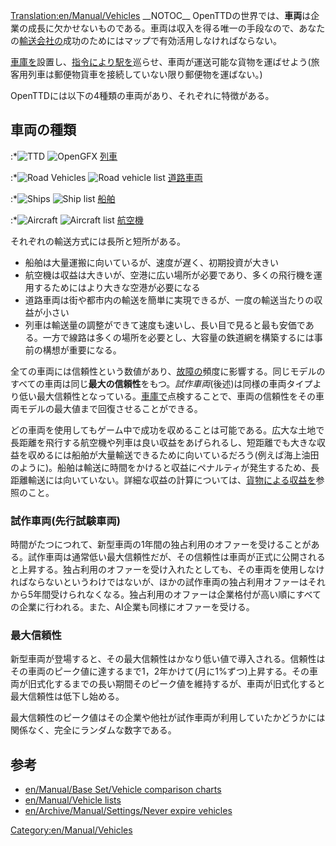 [[Translation:en/Manual/Vehicles]]
{{ja/Manual/目次}}
__NOTOC__
OpenTTDの世界では、'''車両'''は企業の成長に欠かせないものである。車両は収入を得る唯一の手段なので、あなたの[[en/Manual/Transport company|輸送会社]]の成功のためにはマップで有効活用しなければならない。

[[en/Manual/Depots|車庫]]を設置し、[[ja/Manual/Orders|指令]]により[[en/Manual/Stations|駅]]を巡らせ、車両が運送可能な貨物を運ばせよう(旅客用列車は郵便物貨車を接続していない限り郵便物を運ばない。)

OpenTTDには以下の4種類の車両があり、それぞれに特徴がある。

== 車両の種類 ==
:*[[File:en/Manual/Manual html m16a497ce.png|TTD]] [[File:en/Manual/Train Information button.png|OpenGFX]] [[en/Manual/Trains|列車]]
:*[[File:en/Manual/Manual html m3518e48c.png|Road Vehicles]] [[File:en/Manual/Road Vehicle Information button.png|Road vehicle list]] [[en/Manual/Road vehicles|道路車両]]
:*[[File:en/Manual/Manual html 53123a33.png|Ships]] [[File:en/Manual/Ship Information button.png|Ship list]] [[en/Manual/Ships|船舶]]
:*[[File:en/Manual/Manual html 442702e6.png|Aircraft]] [[File:en/Manual/Aircraft Information button.png|Aircraft list]] [[en/Manual/Aircraft|航空機]]

それぞれの輸送方式には長所と短所がある。
*船舶は大量運搬に向いているが、速度が遅く、初期投資が大きい
*航空機は収益は大きいが、空港に広い場所が必要であり、多くの飛行機を運用するためにはより大きな空港が必要になる
*道路車両は街や都市内の輸送を簡単に実現できるが、一度の輸送当たりの収益が小さい
*列車は輸送量の調整ができて速度も速いし、長い目で見ると最も安価である。一方で線路は多くの場所を必要とし、大容量の鉄道網を構築するには事前の構想が重要になる。

全ての車両には信頼性という数値があり、[[en/Archive/Manual/Breakdowns|故障]]の頻度に影響する。同じモデルのすべての車両は同じ'''最大の信頼性'''をもつ。''試作車両''(後述)は同様の車両タイプより低い最大信頼性となっている。[[en/Manual/Depots|車庫]]で点検することで、車両の信頼性をその車両モデルの最大値まで回復させることができる。

どの車両を使用してもゲーム中で成功を収めることは可能である。広大な土地で長距離を飛行する航空機や列車は良い収益をあげられるし、短距離でも大きな収益を収めるには船舶が大量輸送できるために向いているだろう(例えば海上油田のように)。船舶は輸送に時間をかけると収益にペナルティが発生するため、長距離輸送には向いていない。詳細な収益の計算については、[[en/Manual/Game Mechanics/Cargo income|貨物による収益]]を参照のこと。

=== 試作車両(先行試験車両) ===

時間がたつにつれて、新型車両の1年間の独占利用のオファーを受けることがある。試作車両は通常低い最大信頼性だが、その信頼性は車両が正式に公開されると上昇する。独占利用のオファーを受け入れたとしても、その車両を使用しなければならないというわけではないが、ほかの試作車両の独占利用オファーはそれから5年間受けられなくなる。独占利用のオファーは企業格付が高い順にすべての企業に行われる。また、AI企業も同様にオファーを受ける。

=== 最大信頼性 ===

新型車両が登場すると、その最大信頼性はかなり低い値で導入される。信頼性はその車両のピーク値に達するまで1，2年かけて(月に1%ずつ)上昇する。その車両が旧式化するまでの長い期間そのピーク値を維持するが、車両が旧式化すると最大信頼性は低下し始める。

最大信頼性のピーク値はその企業や他社が試作車両が利用していたかどうかには関係なく、完全にランダムな数字である。

==参考==
*[[en/Manual/Base Set/Vehicle comparison charts]]
*[[en/Manual/Vehicle lists]]
*[[en/Archive/Manual/Settings/Never expire vehicles]]
[[Category:en/Manual/Vehicles]]